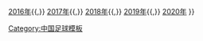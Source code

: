 {{Navbox
|basestyle = background:#DD0000;color:#FBEA0E;
| name  = 中国女子足球甲级联赛赛季
| title = [[中国女子足球甲级联赛|<span style="color:#FBEA0E">中国女子足球甲级联赛赛季</span>]]
| list1 = [[2015年中国女子足球甲级联赛|2015年]]{{,}} [[2016年中国女子足球甲级联赛|2016年]]{{,}} [[2017年中国女子足球甲级联赛|2017年]]{{,}} [[2018年中国女子足球甲级联赛|2018年]]{{,}} [[2019年中国女子足球甲级联赛|2019年]]{{,}} [[2020年中国女子足球甲级联赛|2020年]]
}}
<noinclude>[[Category:中国足球模板]]</noinclude>